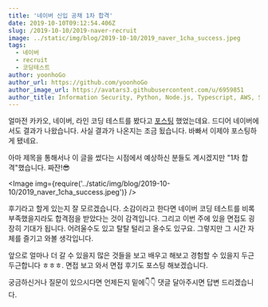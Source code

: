 ```yaml
---
title: '네이버 신입 공채 1차 합격'
date: 2019-10-10T09:12:54.406Z
slug: /2019-10-10/2019-naver-recruit
image: ../static/img/blog/2019-10-10/2019_naver_1cha_success.jpeg
tags:
  - 네이버
  - recruit
  - 코딩테스트
author: yoonhoGo
author_url: https://github.com/yoonhoGo
author_image_url: https://avatars3.githubusercontent.com/u/6959851
author_title: Information Security, Python, Node.js, Typescript, AWS, Serverless, Container(Docker, Kubernetes), GraphQL, OAuth2.0. @witherion
---
```



얼마전 카카오, 네이버, 라인 코딩 테스트를 봤다고 [포스팅](/blog/2019-09-27/test-recruit-2019) 했었는데요. 드디어 네이버에서도 결과가 나왔습니다. 사실 결과가 나온지는 조금 됬습니다. 바빠서 이제야 포스팅하게 됐네요.

<!--truncate-->

아마 제목을 통해서나 이 글을 썼다는 시점에서 예상하신 분들도 계시겠지만 "1차 합격"했습니다. 짜잔!😎

<Image
  img={require('../static/img/blog/2019-10-10/2019_naver_1cha_success.jpeg')}
/>

후기라고 할게 있는지 잘 모르겠습니다. 소감이라고 한다면 네이버 코딩 테스트를 비록 부족했을지라도 합격점을 받았다는 것이 감격입니다. 그리고 이번 주에 있을 면접도 굉장히 기대가 됩니다. 어려울수도 있고 탈탈 털리고 올수도 있구요. 그렇지만 그 시간 자체를 즐기고 와볼 생각입니다.

앞으로 얼마나 더 갈 수 있을지 많은 것들을 보고 배우고 해보고 경험할 수 있을지 두근두근합니다 ㅎㅎㅎ. 면접 보고 와서 면접 후기도 포스팅 해보겠습니다.

궁금하신거나 질문이 있으시다면 언제든지 밑에👇👇 댓글 달아주시면 답변 드리겠습니다.
